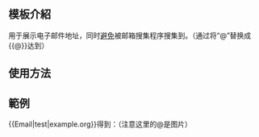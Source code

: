 <NoInclude>{{Documentation subpage}}</NoInclude>
<IncludeOnly><!-- 在這裡加入模板的保護標識 --></IncludeOnly>
<!-- 在本行下編輯模板說明 -->

== 模板介紹 ==
用于展示电子邮件地址，同时[[反垃圾邮件技术|避免]]被邮箱搜集程序搜集到。（通过将“@”替换成{{@}}达到）

== 使用方法 ==
{{tlc|Email|邮箱@前部分（邮箱名）|邮箱@后部分（域名）}}

== 範例 ==
<nowiki>{{Email|test|example.org}}</nowiki>得到：{{Email|test|example.org}}（注意这里的@是图片）

<IncludeOnly>
<!-- 本行下加入模板的分類 -->

<!-- 本行下加入模板的跨語言鏈接 -->

</IncludeOnly>